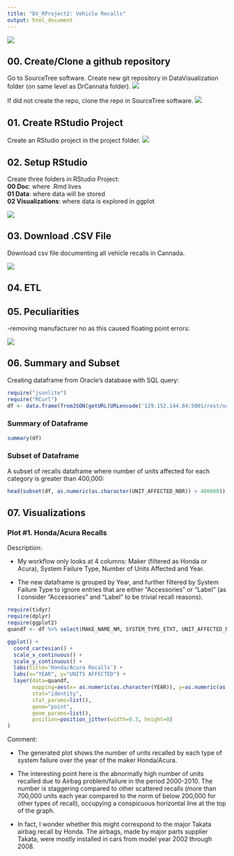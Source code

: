 ```yaml
---
title: "DV_RProject2: Vehicle Recalls"
output: html_document
---
```


![](./Graphics/Cowboy.jpg) 

## 00. Create/Clone a github repository
Go to SourceTree software. Create new git repository in DataVisualization folder (on same level as DrCannata folder).
![](./Graphics/createrepo.png)

If did not create the repo, clone the repo in SourceTree software.
![](./Graphics/clonerepo.png)

## 01. Create RStudio Project
Create an RStudio project in the project folder.
![](./Graphics/createproject01.png)

## 02. Setup RStudio 
 Create three folders in RStudio Project:  
   **00 Doc**: where .Rmd lives  
   **01 Data**: where data will be stored  
   **02 Visualizations**: where data is explored in ggplot 
   
![](./Graphics/fileset.png)

## 03. Download .CSV File

Download csv file documenting all vehicle recalls in Cannada.

![](./Graphics/download.png)

## 04. ETL

## 05. Peculiarities
  -removing manufacturer no as this caused floating point errors:
  
![](./Graphics/alterTable.png)

## 06. Summary and Subset

Creating dataframe from Oracle's database with SQL query:

```r
require("jsonlite")
require("RCurl")
df <- data.frame(fromJSON(getURL(URLencode('129.152.144.84:5001/rest/native/?query="select * from recalls"'),httpheader=c(DB='jdbc:oracle:thin:@129.152.144.84:1521/PDBF15DV.usuniversi01134.oraclecloud.internal', USER='cs329e_qan74', PASS='orcl_qan74', MODE='native_mode', MODEL='model', returnDimensions = 'False', returnFor = 'JSON'), verbose = TRUE), ))
```

### Summary of Dataframe

```r
summary(df)
```  

### Subset of Dataframe

A subset of recalls dataframe where number of units affected for each category is greater than 400,000:

```r
head(subset(df, as.numeric(as.character(UNIT_AFFECTED_NBR)) > 400000))
```

## 07. Visualizations

### Plot #1. Honda/Acura Recalls

Description: 

- My workflow only looks at 4 columns: Maker (filtered as Honda or Acura), System Failure Type, Number of Units Affected and Year.

- The new dataframe is grouped by Year, and further filtered by System Failure Type to ignore entries that are either "Accessories" or "Label" (as I consider "Accessories" and "Label" to be trivial recall reasons).

```r
require(tidyr)
require(dplyr)
require(ggplot2)
quandf <- df %>% select(MAKE_NAME_NM, SYSTEM_TYPE_ETXT, UNIT_AFFECTED_NBR, YEAR) %>% group_by(YEAR) %>% filter(MAKE_NAME_NM %in% c("HONDA", "ACURA"), SYSTEM_TYPE_ETXT != "Accessories", SYSTEM_TYPE_ETXT != "Label")
```

```r
ggplot() + 
  coord_cartesian() + 
  scale_x_continuous() +
  scale_y_continuous() +
  labs(title='Honda/Acura Recalls') +
  labs(x="YEAR", y="UNITS AFFECTED") +
  layer(data=quandf, 
        mapping=aes(x= as.numeric(as.character(YEAR)), y=as.numeric(as.character(UNIT_AFFECTED_NBR)), color=SYSTEM_TYPE_ETXT), 
        stat="identity", 
        stat_params=list(), 
        geom="point",
        geom_params=list(), 
        position=position_jitter(width=0.3, height=0)
)
```

Comment:

- The generated plot shows the number of units recalled by each type of system failure over the year of the maker Honda/Acura.

- The interesting point here is the abnormally high number of units recalled due to Airbag problem/failure in the period 2000-2010. The number is staggering compared to other scattered recalls (more than 700,000 units each year compared to the norm of below 200,000 for other types of recall), occupying a conspicuous horizontal line at the top of the graph.

- In fact, I wonder whether this might correspond to the major Takata airbag recall by Honda. The airbags, made by major parts supplier Takata, were mostly installed in cars from model year 2002 through 2008.

